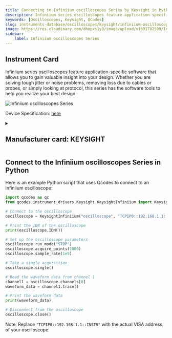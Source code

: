 ```yaml
---
title: Connecting to Infiniium oscilloscopes Series by Keysight in Python
description: Infiniium series oscilloscopes feature application-specific software that allows you to gain valuable insight into your design. Whether you are solving tough jitter or noise problems, removing loss due to cables or probes, or simply looking at protocol, this series has the software tools to help you realize your best design.
keywords: [Oscilloscopes, Keysight, QCodes] 
slug: instruments-database/oscilloscopes/keysight/infiniium-oscilloscopes-series 
image: https://res.cloudinary.com/dhopxs1y3/image/upload/v1691782509/Instruments/Oscilloscopes/Infiniium-oscilloscopes-Series/Infiniium-oscilloscopes-Series.jpg
sidebar:
    label: Infiniium oscilloscopes Series 
---
```



## Instrument Card

Infiniium series oscilloscopes feature application-specific software that allows you to gain valuable insight into your design. Whether you are solving tough jitter or noise problems, removing loss due to cables or probes, or simply looking at protocol, this series has the software tools to help you realize your best design.


![Infiniium oscilloscopes Series](https://res.cloudinary.com/dhopxs1y3/image/upload/v1691782509/Instruments/Oscilloscopes/Infiniium-oscilloscopes-Series/Infiniium-oscilloscopes-Series.jpg)

Device Specification: [here](https://www.keysight.com/us/en/assets/7018-04261/data-sheets/5991-3904.pdf)

<details style={{ marginTop: "15px"}}>
<summary><h2 style={{display:'inline'}}>Manufacturer card: KEYSIGHT</h2></summary>

![KEYSIGHT](https://res.cloudinary.com/dhopxs1y3/image/upload/v1692125973/Instruments/Vendor%20Logos/Keysight.png)

Keysight Technologies, or Keysight, is an American company that manufactures electronics test and measurement equipment and software

- Headquarters: USA
- Yearly Revenue (millions, USD): 5420
- Vendor Website: [here](https://www.keysight.com/us/en/home.html)

</details>


<FeaturedInstrumentVideo category="OSCILLOSCOPES" />

## Connect to the Infiniium oscilloscopes Series in Python





<Tabs>

<SectionsCard category="OSCILLOSCOPES" manufacturer="Keysight"></SectionsCard>

<TabItem value="QCodes" label="QCodes">

Here is an example Python script that uses Qcodes to connect to an Infiniium oscilloscope:

```python
import qcodes as qc
from qcodes.instrument_drivers.Keysight.KeysightInfiniium import KeysightInfiniium

# Connect to the oscilloscope
oscilloscope = KeysightInfiniium("oscilloscope", "TCPIP0::192.168.1.1::INSTR")

# Print the IDN of the oscilloscope
print(oscilloscope.IDN())

# Set up the oscilloscope parameters
oscilloscope.run_mode("STOP")
oscilloscope.acquire_points(1000)
oscilloscope.sample_rate(1e9)

# Take a single acquisition
oscilloscope.single()

# Read the waveform data from channel 1
channel1 = oscilloscope.channels[0]
waveform_data = channel1.trace()

# Print the waveform data
print(waveform_data)

# Disconnect from the oscilloscope
oscilloscope.close()
```

Note: Replace `"TCPIP0::192.168.1.1::INSTR"` with the actual VISA address of your oscilloscope.

</TabItem>
</Tabs>